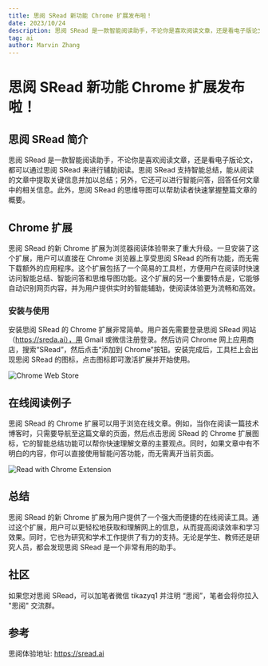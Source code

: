 ```yaml
---
title: 思阅 SRead 新功能 Chrome 扩展发布啦！
date: 2023/10/24
description: 思阅 SRead 是一款智能阅读助手，不论你是喜欢阅读文章，还是看电子版论文，都可以通过思阅 SRead 来进行辅助阅读。思阅 SRead 支持智能总结，能从阅读的文章中提取关键信息并加以总结；另外，它还可以进行智能问答，回答任何文章...
tag: ai
author: Marvin Zhang
---
```


# 思阅 SRead 新功能 Chrome 扩展发布啦！

## 思阅 SRead 简介

思阅 SRead 是一款智能阅读助手，不论你是喜欢阅读文章，还是看电子版论文，都可以通过思阅 SRead 来进行辅助阅读。思阅 SRead 支持智能总结，能从阅读的文章中提取关键信息并加以总结；另外，它还可以进行智能问答，回答任何文章中的相关信息。此外，思阅 SRead 的思维导图可以帮助读者快速掌握整篇文章的概要。

## Chrome 扩展

思阅 SRead 的新 Chrome 扩展为浏览器阅读体验带来了重大升级。一旦安装了这个扩展，用户可以直接在 Chrome 浏览器上享受思阅 SRead 的所有功能，而无需下载额外的应用程序。这个扩展包括了一个简易的工具栏，方便用户在阅读时快速访问智能总结、智能问答和思维导图功能。这个扩展的另一个重要特点是，它能够自动识别网页内容，并为用户提供实时的智能辅助，使阅读体验更为流畅和高效。

### 安装与使用

安装思阅 SRead 的 Chrome 扩展非常简单。用户首先需要登录思阅 SRead 网站（https://sreda.ai），用 Gmail 或微信注册登录。然后访问 Chrome 网上应用商店，搜索“SRead”，然后点击“添加到 Chrome”按钮。安装完成后，工具栏上会出现思阅 SRead 的图标，点击图标即可激活扩展并开始使用。

![Chrome Web Store](https://codao.crawlab.cn/images/2023-10-24-082020.png)

## 在线阅读例子

思阅 SRead 的 Chrome 扩展可以用于浏览在线文章。例如，当你在阅读一篇技术博客时，只需要导航至这篇文章的页面，然后点击思阅 SRead 的 Chrome 扩展图标，它的智能总结功能可以帮你快速理解文章的主要观点。同时，如果文章中有不明白的内容，你可以直接使用智能问答功能，而无需离开当前页面。

![Read with Chrome Extension](https://codao.crawlab.cn/images/2023-10-24-081719.png)

## 总结

思阅 SRead 的新 Chrome 扩展为用户提供了一个强大而便捷的在线阅读工具。通过这个扩展，用户可以更轻松地获取和理解网上的信息，从而提高阅读效率和学习效果。同时，它也为研究和学术工作提供了有力的支持。无论是学生、教师还是研究人员，都会发现思阅 SRead 是一个非常有用的助手。

## 社区

如果您对思阅 SRead，可以加笔者微信 tikazyq1 并注明 “思阅”，笔者会将你拉入 "思阅" 交流群。

## 参考

思阅体验地址: https://sread.ai
